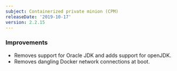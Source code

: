 ```yaml
---
subject: Containerized private minion (CPM)
releaseDate: '2019-10-17'
version: 2.2.15
---
```


### Improvements

* Removes support for Oracle JDK and adds support for openJDK.
* Removes dangling Docker network connections at boot.
